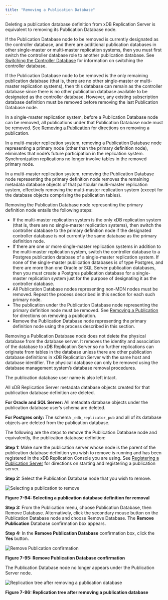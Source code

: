 ```yaml
---
title: "Removing a Publication Database"
---
```


<div id="removing_pub_database" class="registered_link"></div>

Deleting a publication database definition from xDB Replication Server is equivalent to removing its Publication Database node.

If the Publication Database node to be removed is currently designated as the controller database, and there are additional publication databases in other single-master or multi-master replication systems, then you must first switch the controller database role to another publication database. See [Switching the Controller Database](../07_switching_controller_db/#switching_controller_db) for information on switching the controller database.

If the Publication Database node to be removed is the only remaining publication database (that is, there are no other single-master or multi-master replication systems), then this database can remain as the controller database since there is no other publication database available to be designated as the controller database. However, any existing subscription database definition must be removed before removing the last Publication Database node.

In a single-master replication system, before a Publication Database node can be removed, all publications under that Publication Database node must be removed. See [Removing a Publication](06_removing_pub/#removing_pub) for directions on removing a publication.

In a multi-master replication system, removing a Publication Database node representing a primary node (other than the primary definition node), eliminates that node’s future participation in the replication system. Synchronization replications no longer involve tables in the removed primary node.

In a multi-master replication system, removing the Publication Database node representing the primary definition node removes the remaining metadata database objects of that particular multi-master replication system, effectively removing the multi-master replication system (except for the database objects comprising the publication tables).

Removing the Publication Database node representing the primary definition node entails the following steps:

-   If the multi-master replication system is the only xDB replication system (that is, there are no single-master replication systems), then switch the controller database to the primary definition node if the designated controller database is not currently the same database as the primary definition node.
-   If there are one or more single-master replication systems in addition to the multi-master replication system, switch the controller database to a Postgres publication database of a single-master replication system. If none of the single-master publication databases is of type Postgres, and there are more than one Oracle or SQL Server publication databases, then you must create a Postgres publication database for a single-master replication system just for the purpose of designating it as the controller database.
-   All Publication Database nodes representing non-MDN nodes must be removed. Repeat the process described in this section for each such primary node.
-   The publication under the Publication Database node representing the primary definition node must be removed. See [Removing a Publication](06_removing_pub/#removing_pub) for directions on removing a publication.
-   Remove the Publication Database node representing the primary definition node using the process described in this section.

Removing a Publication Database node does not delete the physical database from the database server. It removes the identity and association of the database to xDB Replication Server so no further replications can originate from tables in the database unless there are other publication database definitions in xDB Replication Server with the same host and database identifier. The physical database can only be removed using the database management system’s database removal procedures.

The publication database user name is also left intact.

All xDB Replication Server metadata database objects created for that publication database definition are deleted.

**For Oracle and SQL Server:** All metadata database objects under the publication database user’s schema are deleted.

**For Postgres only:** The schema `_edb_replicator_pub` and all of its database objects are deleted from the publication database.

The following are the steps to remove the Publication Database node and equivalently, the publication database definition:

**Step 1:** Make sure the publication server whose node is the parent of the publication database definition you wish to remove is running and has been registered in the xDB Replication Console you are using. See [Registering a Publication Server](../../05_smr_operation/02_creating_publication/01_registering_publication_server/#registering_publication_server) for directions on starting and registering a publication server.

**Step 2:** Select the Publication Database node that you wish to remove.

![Selecting a publication to remove](../../images/image271.png)

**Figure 7-94: Selecting a publication database definition for removal**

**Step 3:** From the Publication menu, choose Publication Database, then Remove Database. Alternatively, click the secondary mouse button on the Publication Database node and choose Remove Database. The **Remove Publication** Database confirmation box appears.

**Step 4:** In the **Remove Publication Database** confirmation box, click the **Yes** button.

![Remove Publication confirmation](../../images/image273.png)

**Figure 7-95: Remove Publication Database confirmation**

The Publication Database node no longer appears under the Publication Server node.

![Replication tree after removing a publication database](../../images/image274.png)

**Figure 7-96: Replication tree after removing a publication database**